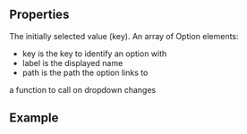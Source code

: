 
<Meta
  title="Dropdown"
  subtitle="Dropdown displays a dropdown list with a number of different options."
/>

## Properties

<PropsTable>
  <PropsTableRow value="value">
    The initially selected value (key).
  </PropsTableRow>
  <PropsTableRow value="options">
    An array of Option elements:
    <ul>
        <li>
            <span class="code">key</span> is the key to identify an option with
        </li>
        <li>
            <span class="code">label</span> is the displayed name
        </li>
        <li>
            <span class="code">path</span> is the path the option links to
        </li>
    </ul>
  </PropsTableRow>
  <PropsTableRow value="handleChange">
    a function to call on dropdown changes
  </PropsTableRow>
</PropsTable>

## Example

<ExampleLoader example="Dropdown.tsx" />